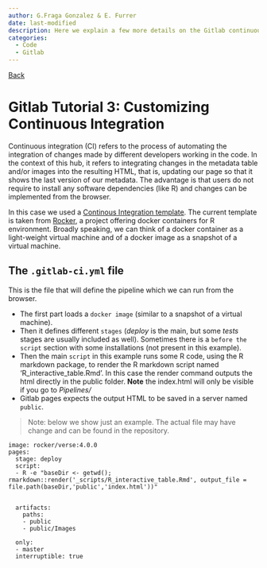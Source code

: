 ```yaml
---
author: G.Fraga Gonzalez & E. Furrer
date: last-modified
description: Here we explain a few more details on the Gitlab continuous integration
categories:
  - Code
  - Gitlab
---
```


[Back](index.qmd)

# Gitlab Tutorial 3: Customizing Continuous Integration {.unnumbered}

Continuous integration (CI) refers to the process of automating the integration of changes made by different developers working in the code. In the context of this hub, it refers to integrating changes in the metadata table and/or images into the resulting HTML, that is, updating our page so that it shows the last version of our metadata. The advantage is that users do not require to install any software dependencies (like R) and changes can be implemented from the browser.

In this case we used a [Continous Integration template](https://docs.gitlab.com/ee/user/project/pages/getting_started/pages_ci_cd_template.html). The current template is taken from [Rocker](https://rocker-project.org/), a project offering docker containers for R environment. Broadly speaking, we can think of a docker container as a light-weight virtual machine and of a docker image as a snapshot of a virtual machine.

## The `.gitlab-ci.yml` file

This is the file that will define the pipeline which we can run from the browser.

-   The first part loads a `docker image` (similar to a snapshot of a virtual machine).
-   Then it defines different `stages` (*deploy* is the main, but some *tests* stages are usually included as well). Sometimes there is a `before the script` section with some installations (not present in this example).
-   Then the main `script` in this example runs some R code, using the R markdown package, to render the R markdown script named 'R_interactive_table.Rmd'. In this case the render command outputs the html directly in the public folder. **Note** the index.html will only be visible if you go to *Pipelines/*
-   Gitlab pages expects the output HTML to be saved in a server named `public`.

> Note: below we show just an example. The actual file may have change and can be found in the repository.

```         
image: rocker/verse:4.0.0
pages:
  stage: deploy
  script:
  - R -e "baseDir <- getwd(); rmarkdown::render('_scripts/R_interactive_table.Rmd', output_file = file.path(baseDir,'public','index.html'))"
        

  artifacts:    
    paths:
    - public    
    - public/Images
    
  only:
  - master
  interruptible: true
```
